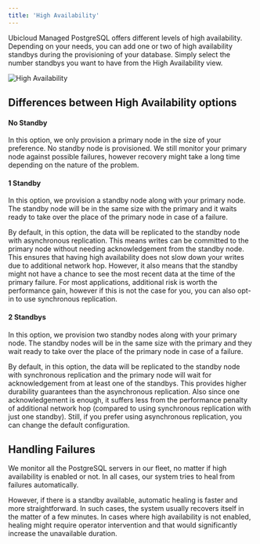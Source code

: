 ```yaml
---
title: 'High Availability'
---
```


Ubicloud Managed PostgreSQL offers different levels of high availability. Depending on your needs, you can add one or two of high availability standbys during the provisioning of your database. Simply select the number standbys you want to have from the High Availability view.

![High Availability](/managed-postgresql/high-availability-1.png)

## Differences between High Availability options

#### No Standby

In this option, we only provision a primary node in the size of your preference. No standby node is provisioned. We still monitor your primary node against possible failures, however recovery might take a long time depending on the nature of the problem.

#### 1 Standby

In this option, we provision a standby node along with your primary node. The standby node will be in the same size with the primary and it waits ready to take over the place of the primary node in case of a failure.

By default, in this option, the data will be replicated to the standby node with asynchronous replication. This means writes can be committed to the primary node without needing acknowledgement from the standby node. This ensures that having high availability does not slow down your writes due to additional network hop. However, it also means that the standby might not have a chance to see the most recent data at the time of the primary failure. For most applications, additional risk is worth the performance gain, however if this is not the case for you, you can also opt-in to use synchronous replication.

#### 2 Standbys

In this option, we provision two standby nodes along with your primary node. The standby nodes will be in the same size with the primary and they wait ready to take over the place of the primary node in case of a failure.

By default, in this option, the data will be replicated to the standby node with synchronous replication and the primary node will wait for acknowledgement from at least one of the standbys. This provides higher durability guarantees than the asynchronous replication. Also since one acknowledgement is enough, it suffers less from the performance penalty of additional network hop (compared to using synchronous replication with just one standby). Still, if you prefer using asynchronous replication, you can change the default configuration.

## Handling Failures

We monitor all the PostgreSQL servers in our fleet, no matter if high availability is enabled or not. In all cases, our system tries to heal from failures automatically.

However, if there is a standby available, automatic healing is faster and more straightforward. In such cases, the system usually recovers itself in the matter of a few minutes. In cases where high availability is not enabled, healing might require operator intervention and that would significantly increase the unavailable duration.